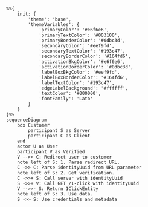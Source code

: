 ```mermaid
%%{
    init: {
        'theme': 'base',
        'themeVariables': {
            'primaryColor': '#e6f6e6',
            'primaryTextColor': '#003100',
            'primaryBorderColor': '#0dbc3d',
            'secondaryColor': '#eef9fd',
            'secondaryTextColor': '#193c47',
            'secondaryBorderColor': '#164fd6',
            'activationBkgColor': '#e6f6e6',
            'activationBorderColor': '#0dbc3d',
            'labelBoxBkgColor': '#eef9fd',
            'labelBoxBorderColor': '#164fd6',
            'labelTextColor': '#193c47',
            'edgeLabelBackground': '#ffffff',
            'textColor': '#000000',
            'fontFamily': 'Lato'
        }
    }
}%%
sequenceDiagram
    box Customer
        participant S as Server
        participant C as Client
    end
    actor U as User
    participant V as Verified
    V -->> C: Redirect user to customer
    note left of S: 1. Parse redirect URL.
    C ->> C: Parse identityUuid from URL parameter
    note left of S: 2. Get verification.
    C ->>+ S: Call server with identityUuid
    S ->>+ V: Call GET /1-click with identityUuid
    V -->>- S: Return 1ClickEntity
    note left of S: 3. Use data.
    S ->> S: Use credentials and metadata
```